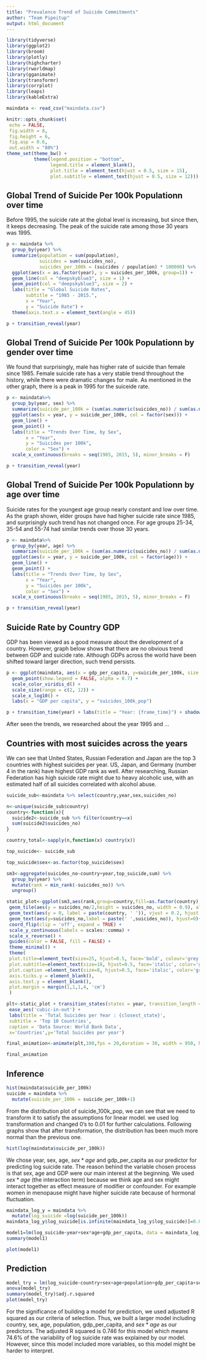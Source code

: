 ```yaml
---
title: "Prevalence Trend of Suicide Commitments"
author: "Team Pipeitup"
output: html_document
---
```


```r
library(tidyverse)
library(ggplot2)
library(broom)
library(plotly)
library(highcharter)
library(rworldmap)
library(gganimate)
library(transformr)
library(corrplot)
library(leaps)
library(kableExtra)

maindata <- read_csv("maindata.csv")

knitr::opts_chunk$set(
 echo = FALSE,
 fig.width = 8, 
 fig.height = 6,
 fig.asp = 0.6,
 out.width = "80%")
theme_set(theme_bw() + 
          theme(legend.position = "bottom",
                legend.title = element_blank(),
                plot.title = element_text(hjust = 0.5, size = 15),
                plot.subtitle = element_text(hjust = 0.5, size = 12)))
```


## Global Trend of Suicide Per 100k Populationn over time 

Before 1995, the suicide rate at the global level is increasing, but since then, it keeps decreasing. The peak of the suicide rate among those 30 years was 1995.

```r
p <- maindata %>%
  group_by(year) %>%
  summarize(population = sum(population), 
            suicides = sum(suicides_no), 
            suicides_per_100k = (suicides / population) * 100000) %>%
  ggplot(aes(x = as.factor(year), y = suicides_per_100k, group=1)) + 
  geom_line(col = "deepskyblue3", size = 1) + 
  geom_point(col = "deepskyblue3", size = 2) + 
  labs(title = "Global Suicide Rates",
       subtitle = "1985 - 2015.",
       x = "Year", 
       y = "Suicide Rate") +
  theme(axis.text.x = element_text(angle = 45))

p + transition_reveal(year)
```

## Global Trend of Suicide Per 100k Populationn by gender over time 

We found that surprisingly, male has higher rate of suicide than female since 1985. Female suicide rate has a very stable trend throughout the history, while there were dramatic changes for male. As mentioned in the other graph, there is a peak in 1995 for the suiceide rate.

```r
p <- maindata%>%
  group_by(year, sex) %>%
  summarize(suicide_per_100k = (sum(as.numeric(suicides_no)) / sum(as.numeric(population))) * 100000) %>%
  ggplot(aes(x = year, y = suicide_per_100k, col = factor(sex))) + 
  geom_line() + 
  geom_point() + 
  labs(title = "Trends Over Time, by Sex", 
       x = "Year", 
       y = "Suicides per 100k", 
       color = "Sex") + 
  scale_x_continuous(breaks = seq(1985, 2015, 5), minor_breaks = F)

p + transition_reveal(year)
```

## Global Trend of Suicide Per 100k Populationn by age over time 

Suicide rates for the youngest age group nearly constant  and low over time. As the graph shown, elder groups have had higher suicide rate since 1985, and surprisingly such trend has not changed once. For age groups 25-34, 35-54 and 55-74 had similar trends over those 30 years.


```r
p <- maindata%>%
  group_by(year, age) %>%
  summarize(suicide_per_100k = (sum(as.numeric(suicides_no)) / sum(as.numeric(population))) * 100000) %>%
  ggplot(aes(x = year, y = suicide_per_100k, col = factor(age))) + 
  geom_line() + 
  geom_point() + 
  labs(title = "Trends Over Time, by Sex", 
       x = "Year", 
       y = "Suicides per 100k", 
       color = "Sex") + 
  scale_x_continuous(breaks = seq(1985, 2015, 5), minor_breaks = F)

p + transition_reveal(year)
```


## Suicide Rate by Country GDP

GDP has been viewed as a good measure about the development of a country. However, graph below shows that there are no obvious trend between GDP and suicide rate. Although GDPs across the world have been shifted toward larger direction, such trend persists.

```r
p <- ggplot(maindata, aes(x = gdp_per_capita, y=suicide_per_100k, size = suicides_no, colour = country)) +
  geom_point(show.legend = FALSE, alpha = 0.7) +
  scale_color_viridis_d() +
  scale_size(range = c(2, 12)) +
  scale_x_log10() +
  labs(x = "GDP per capita", y = "suicides_100k_pop")

p + transition_time(year) + labs(title = "Year: {frame_time}") + shadow_wake(wake_length = 0.1, alpha = FALSE)
```
After seen the trends, we researched about the year 1995 and ...


## Countries with most suicides across the years

We can see that United States, Russian Federation and Japan are the top 3 countries with highest suicides per year. US, Japan, and Germany (number 4 in the rank) have highest GDP rank as well. After researching, Russian Federation has high suicide rate might due to heavy alcoholic use, with an estimated half of all suicides correlated with alcohol abuse.

```r
suicide_sub<-maindata %>% select(country,year,sex,suicides_no)

n<-unique(suicide_sub$country)
country<-function(x){
  suicide2<-suicide_sub %>% filter(country==x)
  sum(suicide2$suicides_no)
}

country_total<-sapply(n,function(x) country(x))

top_suicide<- suicide_sub 

top_suicide$sex<-as.factor(top_suicide$sex)

sm3<-aggregate(suicides_no~country+year,top_suicide,sum) %>% 
  group_by(year) %>% 
  mutate(rank = min_rank(-suicides_no)) %>%
  ungroup()

static_plot<-ggplot(sm3,aes(rank,group=country,fill=as.factor(country),color=as.factor(country))) +
 geom_tile(aes(y = suicides_no/2,height = suicides_no, width = 0.9), alpha = 0.8, color = NA) +
 geom_text(aes(y = 0, label = paste(country, ' ')), vjust = 0.2, hjust = 1) +
 geom_text(aes(y=suicides_no,label = paste(' ',suicides_no)), hjust=0)+
 coord_flip(clip = 'off', expand = TRUE) +
 scale_y_continuous(labels = scales::comma) +
 scale_x_reverse() +
 guides(color = FALSE, fill = FALSE) +
 theme_minimal() +
 theme(
 plot.title=element_text(size=25, hjust=0.5, face='bold', colour='grey', vjust=-1),
 plot.subtitle=element_text(size=18, hjust=0.5, face='italic', color='grey'),
 plot.caption =element_text(size=8, hjust=0.5, face='italic', color='grey'),
 axis.ticks.y = element_blank(), 
 axis.text.y = element_blank(), 
 plot.margin = margin(1,1,1,4, 'cm')
 )

plt<-static_plot + transition_states(states = year, transition_length = 4, state_length = 1) + 
 ease_aes('cubic-in-out') +
 labs(title = 'Total Suicides per Year : {closest_state}', 
 subtitle = 'Top 10 Countries',
 caption = 'Data Source: World Bank Data',
 x='Countries',y='Total Suicides per year')

final_animation<-animate(plt,100,fps = 20,duration = 30, width = 950, height = 750, renderer = gifski_renderer())

final_animation
```


## Inference

```r
hist(maindata$suicide_per_100k)
suicide = maindata %>% 
  mutate(suicide_per_100k = suicide_per_100k+1)
```


From the distribution plot of suicide_100k_pop, we can see that we need to transform it to satisfy the assumptions for linear model. we used log transformation and changed 0's to 0.01 for further calculations. Following graphs show that after transformation, the distribution has been much more normal than the previous one.

```r
hist(log(maindata$suicide_per_100k))
```



We chose year, sex, age, $sex*age$ and gdp_per_capita as our predictor for predicting log suicide rate. The reason behind the variable chosen process is that sex, age and GDP were our main interest at the beginning. We used $sex*age$ (the interaction term) because we think age and sex might interact together as effect measure of modifier or confounder. For example women in menopause might have higher suicide rate because of hormonal fluctuation. 



```r
maindata_log_y = maindata %>% 
  mutate(log_suicide =log(suicide_per_100k))
maindata_log_y$log_suicide[is.infinite(maindata_log_y$log_suicide)]=0.01

model1=lm(log_suicide~year+sex*age+gdp_per_capita, data = maindata_log_y)
summary(model1)
```



```r
plot(model1)
```

## Prediction

```r
model_try = lm(log_suicide~country+sex+age+population+gdp_per_capita+sex*age, data = maindata_log_y)
anova(model_try)
summary(model_try)$adj.r.squared
plot(model_try)
```

For the significance of building a model for prediction, we used adjusted R squared as our criteria of selection. Thus, we built a larger model including country, sex, age, population, gdp_per_capita, and $sex*age$ as our predictors. The adjusted R squared is 0.746 for this model which means 74.6% of the variability of log suicide rate was explained by our model. However, since this model included more variables, so this model might be harder to interpret.



